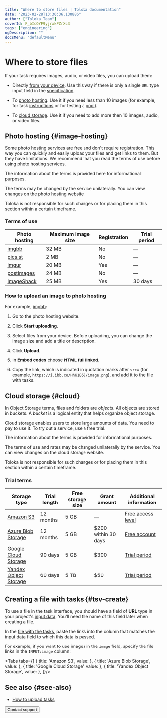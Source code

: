 ```yaml
---
title: "Where to store files | Toloka documentation"
date: "2023-02-28T13:30:36.130886"
author: ["Toloka Team"]
coverId: F_bIcOYF9yjrxkPZrXc3
tags: ["engineering"]
ogDescription: ""
docsMenu: "defaultMenu"
---
```



# Where to store files

If your task requires images, audio, or video files, you can upload them:
- Directly [from your device](#media-files). Use this way if there is only a single `URL` type input field in the [specification](/docs/guide/incoming).

- To [photo hosting](#image-hosting). Use it if you need less than 10 images (for example, for task [instructions](/docs/glossary#instructions) or for testing a [pool](/docs/glossary#pool)).

- To [cloud storage](#cloud). Use it if you need to add more then 10 images, audio, or video files.

<!--

## Uploading media files directly {#media-files}

Upload media files from your device to avoid difficulties with placing links in the [file with tasks](/docs/glossary#tsv).

When you're uploading tasks to the pool, click **Select media files** and choose files.

Features:

- This option is available only for the projects that have a single `URL` type input field in the specification.

- After uploading, tasks are automatically created with links to the uploaded files.

<Note mode="note" title="Note">

Supported file formats:

- Images — GIF, JPG, JPEG, PNG, WebP.
- Audio — FLAC, MP3, WAV, M4A.
- Video — MP4.

</Note>

-->

## Photo hosting {#image-hosting}

Some photo hosting services are free and don't require registration. This way you can quickly and easily upload your files and get links to them. But they have limitations. We recommend that you read the terms of use before using photo hosting services.

<Note mode="note" title="Note">

The information about the terms is provided here for informational purposes.

The terms may be changed by the service unilaterally. You can view changes on the photo hosting website.

Toloka is not responsible for such changes or for placing them in this section within a certain timeframe.

</Note>

### Terms of use

**Photo hosting** | **Maximum image size** | **Registration** | **Trial period**
----- | ----- | ----- | -----
[imgbb](https://imgbb.com/) | 32 MB | No | —
[pics.st](https://pics.st/) | 2 MB | No | —
[imgur](https://imgur.com/) | 20 MB | Yes | —
[postimages](https://postimages.org/) | 24 MB | No | —
[ImageShack](https://imageshack.com/) | 25 MB | Yes | 30 days

### How to upload an image to photo hosting

For example, [imgbb](https://imgbb.com/):

1. Go to the photo hosting website.

1. Click **Start uploading**.

1. Select files from your device. Before uploading, you can change the image size and add a title or description.

1. Click **Upload**.

1. In **Embed codes** choose **HTML full linked**.

1. Copy the link, which is indicated in quotation marks after `src=` (for example, `https://i.ibb.co/HhK1B5J/image.png`), and add it to the file with tasks.

## Cloud storage {#cloud}

In Object Storage terms, files and folders are _objects_. All objects are stored in buckets. A _bucket_ is a logical entity that helps organize object storage.

Cloud storage enables users to store large amounts of data. You need to pay to use it. To try out a service, use a free trial.

<Note mode="note" title="Note">

The information about the terms is provided for informational purposes.

The terms of use and rates may be changed unilaterally by the service. You can view changes on the cloud storage website.

Toloka is not responsible for such changes or for placing them in this section within a certain timeframe.

</Note>

### Trial terms

**Storage type** | **Trial length** | **Free storage size** | **Grant amount** | **Additional information**
----- | ----- | ----- | ----- | -----
[Amazon S3](/docs/guide/amazon-cloud-storage) | 12 months | 5 GB | — | [Free access level](https://aws.amazon.com/free)
[Azure Blob Storage](/docs/guide/azure-cloud-storage) | 12 months | 5 GB | $200 within 30 days | [Free account](https://azure.microsoft.com/en-us/free/)
[Google Cloud Storage](/docs/guide/google-cloud-storage) | 90 days | 5 GB | $300 | [Trial period](https://cloud.google.com/free?)
[Yandex Object Storage](/docs/guide/use-object-storage) | 60 days | 5 TB | $50 | [Trial period](https://cloud.yandex.com/en-ru/docs/free-trial/)

## Creating a file with tasks {#tsv-create}

To use a file in the task interface, you should have a field of **URL** type in your project's [input data](/docs/guide/incoming). You'll need the name of this field later when creating a file.

In the [file with the tasks](/docs/guide/pool_csv), paste the links into the column that matches the input data field to which this data is passed.

For example, if you want to use images in the `image` field, specify the file links in the `INPUT:image` column:

<Tabs tabs={[
  { title: 'Amazon S3', value: <CloudStorageList1/> },
  { title: 'Azure Blob Storage', value: <CloudStorageList2/> },
  { title: 'Google Cloud Storage', value: <CloudStorageList3/> },
  { title: 'Yandex Object Storage', value: <CloudStorageList4/> },
]}/>

## See also {#see-also}

- [How to upload tasks](/docs/guide/task_upload)

<Button themeColor="light" view="default" size="l" type="link" url="/docs/guide/troubleshooting/support?form-source=guide-cloud-storage">Contact support</Button>